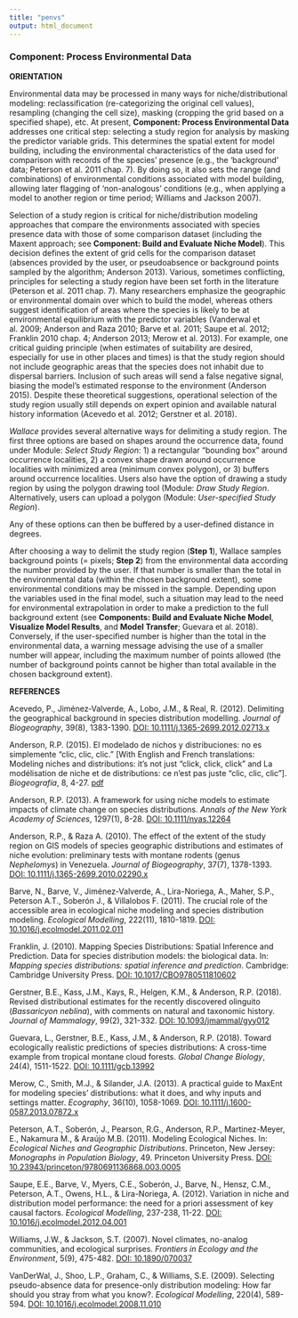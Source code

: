 ```yaml
---
title: "penvs"
output: html_document
---
```


### **Component: Process Environmental Data**

**ORIENTATION**

Environmental data may be processed in many ways for niche/distributional modeling: reclassification (re-categorizing the original cell values), resampling (changing the cell size), masking (cropping the grid based on a specified shape), etc. At present, **Component: Process Environmental Data** addresses one critical step: selecting a study region for analysis by masking the predictor variable grids. This determines the spatial extent for model building, including the environmental characteristics of the data used for comparison with records of the species' presence (e.g., the 'background' data; Peterson et al. 2011 chap. 7). By doing so, it also sets the range (and combinations) of environmental conditions associated with model building, allowing later flagging of 'non-analogous' conditions (e.g., when applying a model to another region or time period; Williams and Jackson 2007).  

Selection of a study region is critical for niche/distribution modeling approaches that compare the environments associated with species presence data with those of some comparison dataset (including the Maxent approach; see **Component: Build and Evaluate Niche Model**). This decision defines the extent of grid cells for the comparison dataset (absences provided by the user, or pseudoabsence or background points sampled by the algorithm; Anderson 2013). Various, sometimes conflicting, principles for selecting a study region have been set forth in the literature (Peterson et al. 2011 chap. 7). Many researchers emphasize the geographic or environmental domain over which to build the model, whereas others suggest identification of areas where the species is likely to be at environmental equilibrium with the predictor variables (Vanderwal et al. 2009; Anderson and Raza 2010; Barve et al. 2011; Saupe et al. 2012; Franklin 2010 chap. 4; Anderson 2013; Merow et al. 2013). For example, one critical guiding principle (when estimates of suitability are desired, especially for use in other places and times) is that the study region should not include geographic areas that the species does not inhabit due to dispersal barriers. Inclusion of such areas will send a false negative signal, biasing the model's estimated response to the environment (Anderson 2015). Despite these theoretical suggestions, operational selection of the study region usually still depends on expert opinion and available natural history information (Acevedo et al. 2012; Gerstner et al. 2018).  

*Wallace* provides several alternative ways for delimiting a study region. The first three options are based on shapes around the occurrence data, found under Module: *Select Study Region*: 1) a rectangular “bounding box” around occurrence localities, 2) a convex shape drawn around occurrence localities with minimized area (minimum convex polygon), or 3) buffers around occurrence localities. Users also have the option of drawing a study region by using the polygon drawing tool (Module: *Draw Study Region*. Alternatively, users can upload a polygon (Module: *User-specified Study Region*).  

Any of these options can then be buffered by a user-defined distance in degrees.  

After choosing a way to delimit the study region (**Step 1**), Wallace samples background points (= pixels; **Step 2**) from the environmental data according the number provided by the user. If that number is smaller than the total in the environmental data (within the chosen background extent), some environmental conditions may be missed in the sample. Depending upon the variables used in the final model, such a situation may lead to the need for environmental extrapolation in order to make a prediction to the full background extent (see **Components: Build and Evaluate Niche Model**, **Visualize Model Results**, and **Model Transfer**; Guevara et al. 2018). Conversely, if the user-specified number is higher than the total in the environmental data, a warning message advising the use of a smaller number will appear, including the maximum number of points allowed (the number of background points cannot be higher than total available in the chosen background extent).

**REFERENCES**

Acevedo, P., Jiménez‐Valverde, A., Lobo, J.M., & Real, R. (2012). Delimiting the geographical background in species distribution modelling. *Journal of Biogeography*, 39(8), 1383-1390. <a href="https://doi.org/10.1111/j.1365-2699.2012.02713.x" target="_blank">DOI: 10.1111/j.1365-2699.2012.02713.x</a>
 
Anderson, R.P. (2015). El modelado de nichos y distribuciones: no es simplemente "clic, clic, clic." [With English and French translations: Modeling niches and distributions: it's not just "click, click, click" and La modélisation de niche et de distributions: ce n'est pas juste "clic, clic, clic"]. *Biogeografía*, 8, 4-27. <a href="https://2278aec0-37af-4634-a250-8bb191f1aab7.filesusr.com/ugd/e41566_e8acb6f9c20c44fa9cd729161582857d.pdf" target="_blank">pdf</a>
 
Anderson, R.P. (2013). A framework for using niche models to estimate impacts of climate change on species distributions. *Annals of the New York Academy of Sciences*, 1297(1), 8-28. <a href="https://doi.org/10.1111/nyas.12264" target="_blank">DOI: 10.1111/nyas.12264</a>
 
Anderson, R.P., & Raza A. (2010). The effect of the extent of the study region on GIS models of species geographic distributions and estimates of niche evolution: preliminary tests with montane rodents (genus *Nephelomys*) in Venezuela. *Journal of Biogeography*, 37(7), 1378-1393. <a href="https://doi.org/10.1111/j.1365-2699.2010.02290.x" target="_blank">DOI: 10.1111/j.1365-2699.2010.02290.x</a>
 
Barve, N., Barve, V., Jiménez-Valverde, A., Lira-Noriega, A., Maher, S.P., Peterson A.T., Soberón J., & Villalobos F. (2011). The crucial role of the accessible area in ecological niche modeling and species distribution modeling. *Ecological Modelling*, 222(11), 1810-1819. <a href="https://doi.org/10.1016/j.ecolmodel.2011.02.011" target="_blank">DOI: 10.1016/j.ecolmodel.2011.02.011</a>
 
Franklin, J. (2010). Mapping Species Distributions: Spatial Inference and Prediction. Data for species distribution models: the biological data. In: *Mapping species distributions: spatial inference and prediction*. Cambridge: Cambridge University Press. <a href="https://doi.org/10.1017/CBO9780511810602" target="_blank">DOI: 10.1017/CBO9780511810602</a>
 
Gerstner, B.E., Kass, J.M., Kays, R., Helgen, K.M., & Anderson, R.P. (2018). Revised distributional estimates for the recently discovered olinguito (*Bassaricyon neblina*), with comments on natural and taxonomic history. *Journal of Mammalogy*, 99(2), 321-332. <a href="https://doi.org/10.1093/jmammal/gyy012" target="_blank">DOI: 10.1093/jmammal/gyy012</a>
 
Guevara, L., Gerstner, B.E., Kass, J.M., & Anderson, R.P. (2018). Toward ecologically realistic predictions of species distributions: A cross-time example from tropical montane cloud forests. *Global Change Biology*, 24(4), 1511-1522. <a href="https://doi.org/10.1111/gcb.13992" target="_blank">DOI: 10.1111/gcb.13992</a>
 
Merow, C., Smith, M.J., & Silander, J.A. (2013). A practical guide to MaxEnt for modeling species' distributions: what it does, and why inputs and settings matter. *Ecography*, 36(10), 1058-1069. <a href="https://doi.org/10.1111/j.1600-0587.2013.07872.x" target="_blank">DOI: 10.1111/j.1600-0587.2013.07872.x</a>
 
Peterson, A.T., Soberón, J., Pearson, R.G., Anderson, R.P., Martinez-Meyer, E., Nakamura M., & Araújo M.B. (2011). Modeling Ecological Niches. In: *Ecological Niches and Geographic Distributions*. Princeton, New Jersey: *Monographs in Population Biology*, 49. Princeton University Press. <a href="https://doi.org/10.23943/princeton/9780691136868.003.0005" target="_blank">DOI: 10.23943/princeton/9780691136868.003.0005</a> 
 
Saupe, E.E., Barve, V., Myers, C.E., Soberón, J., Barve, N., Hensz, C.M., Peterson, A.T., Owens, H.L., & Lira-Noriega, A. (2012). Variation in niche and distribution model performance: the need for a priori assessment of key causal factors. *Ecological Modelling*, 237-238, 11-22. <a href="https://doi.org/10.1016/j.ecolmodel.2012.04.001" target="_blank">DOI: 10.1016/j.ecolmodel.2012.04.001</a>
 
Williams, J.W., & Jackson, S.T. (2007). Novel climates, no-analog communities, and ecological surprises. *Frontiers in Ecology and the Environment*, 5(9), 475-482. <a href="https://doi.org/10.1890/070037" target="_blank">DOI: 10.1890/070037</a>
 
VanDerWal, J., Shoo, L.P., Graham, C., & Williams, S.E. (2009). Selecting pseudo-absence data for presence-only distribution modeling: How far should you stray from what you know?. *Ecological Modelling*, 220(4), 589-594. <a href="https://doi.org/10.1016/j.ecolmodel.2008.11.010" target="_blank">DOI: 10.1016/j.ecolmodel.2008.11.010</a>
